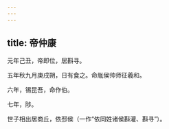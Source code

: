 ```yaml
---
---
---
```

title: 帝仲康
---



元年己丑，帝即位，居斟寻。

五年秋九月庚戌朔，日有食之。命胤侯帅师征羲和。

六年，锡昆吾，命作伯。

七年，陟。

世子相出居商丘，依邳侯（一作“依同姓诸侯斟灌、斟寻”）。
